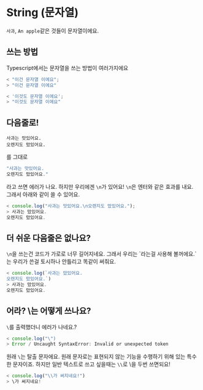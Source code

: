 # String (문자열)

`사과`, `An apple`같은 것들이 문자열이에요.

## 쓰는 방법

Typescript에서는 문자열을 쓰는 방법이 여러가지에요

```ts
< "이건 문자열 이에요";
> "이건 문자열 이에요"
```

```ts
< '이것도 문자열 이에요';
> "이것도 문자열 이에요"
```

## 다음줄로!

```
사과는 맛있어요.
오렌지도 맜있어요.
```

를 그대로

```ts
"사과는 맛있어요.
오렌지도 맜있어요."
```

라고 쓰면 에러가 나요. 하지만 우리에겐 `\n`가 있어요! `\n`은 엔터와 같은 효과를 내요. 그래서 아래와 같이 쓸 수 있어요.

```ts
< console.log("사과는 맛있어요.\n오렌지도 맜있어요.");
> 사과는 맜있어요.
오렌지도 맜있어요.
```

## 더 쉬운 다음줄은 없나요?

`\n`을 쓰는건 코드가 가로로 너무 길어지네요. 그래서 우리는 \`라는걸 사용해 볼꺼에요.\`는 우리가 쓴걸 토시하나 안틀리고 똑같이 써줘요.

```ts
< console.log(`사과는 맜있어요.
오렌지도 맜있어요.`)
> 사과는 맜있어요.
오렌지도 맜있어요.
```

## 어라? \\는 어떻게 쓰나요?

`\`를 출력했더니 에러가 나네요.?

```ts
< console.log("\")
> Error / Uncaught SyntaxError: Invalid or unexpected token
```

원래 `\`는 탈출 문자에요. 원래 문자로는 표현되지 않는 기능을 수행하기 위해 있는 특수한 문자이죠. 하지만 일반 텍스트로 쓰고 싶을때는 `\\`로 \\을 두번 쓰면되요!

```ts
< console.log("\\가 써지네요!")
> \가 써지네요!
```
